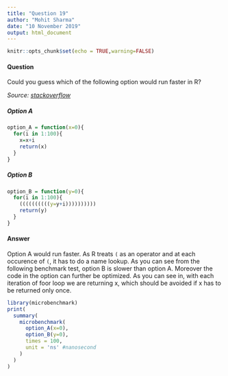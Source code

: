 ```yaml
---
title: "Question 19"
author: "Mohit Sharma"
date: "10 November 2019"
output: html_document
---
```


```r
knitr::opts_chunk$set(echo = TRUE,warning=FALSE)
```

#### Question

Could you guess which of the following option would run faster in R?

*Source: <a href='https://stackoverflow.com/questions/7142767/why-are-loops-slow-in-r'>stackoverflow</a>*

##### Option A
```r
option_A = function(x=0){
  for(i in 1:100){
    x=x+i
    return(x)
  }
}

```
##### Option B
```r
option_B = function(y=0){
  for(i in 1:100){
    ((((((((((y=y+i))))))))))
    return(y)
  }
}

```


#### Answer

Option A would run faster. As R treats `(` as an operator and at each occurence of `(`, it has to do a name lookup. As you can see from the following benchmark test, option B is slower than option A.
Moreover the code in the option can further be optimized. As you can see in, with each iteration of foor loop we are returning x, which should be avoided if x has to be returned only once.
```r
library(microbenchmark)
print(
  summary(
    microbenchmark(
      option_A(x=0),
      option_B(y=0),
      times = 100,
      unit = 'ns' #nanosecond
    )
  )
)

```